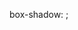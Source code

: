 <includeonly>box-shadow: {{{5|}}} {{{1|4px}}} {{{2|4px}}} {{{3|4px}}} {{{4|#CCC}}};</includeonly><noinclude>

<!-- ADD CATEGORIES AND INTERWIKIS TO THE /doc PAGE, NOT HERE, THANKS -->
{{documentation}}
</noinclude>